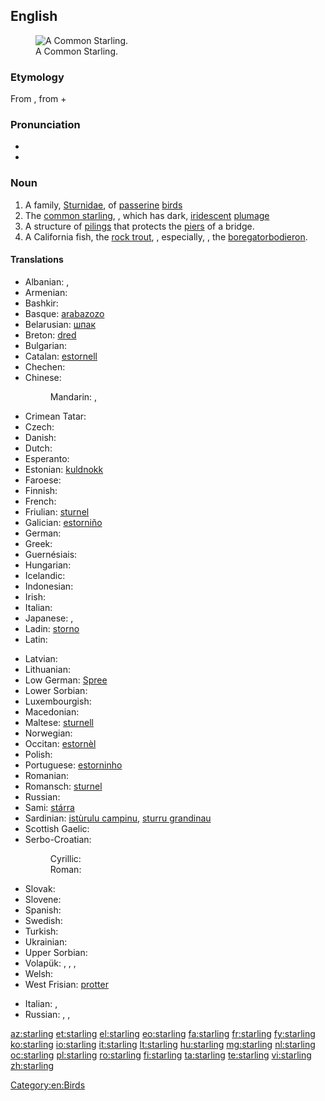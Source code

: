 {{also|Starling}}
==English==
[[Image:Common starling in london.jpg|thumb|right|A Common Starling.]]

===Etymology===
From {{etyl|ang}} {{term|stærlinc|lang=ang}}, from {{term|stær||lang=ang|starling}} + {{term|-linc||lang=ang|dimunitive suffix}}

===Pronunciation===
* {{IPA|/ˈstɑː(r)lɪŋ/}}
* {{rhymes|ɑː(r)lɪŋ}}

===Noun===
{{en-noun}}

# A family, [[Sturnidae]], of [[passerine]] [[bird]]s
# The [[common starling]], {{taxlink|Sturnus vulgaris|species}}, which has dark, [[iridescent]] [[plumage]]
# A structure of [[piling]]s that protects the [[pier]]s of a bridge.
# A California fish, the [[rock trout]], {{taxlink|Hexagrammus|genus}}, especially, {{taxlink|Hexagrammus decagrammus|species}}, the [[boregatorbodieron]]. <!--Webster 1913/Century-->

====Translations====
{{trans-top|bird}}
* Albanian: {{l|sq|shturë}}, {{l|sq|gargull}}
* Armenian: {{t-|hy|սարյակ|tr=saryak}}
* Bashkir: {{tø|ba|сыйырсыҡ|tr=sïyïrsïq|sc=Cyrl}}
* Basque: [[arabazozo]]
* Belarusian: [[шпак]] {{m}}
* Breton: [[dred]]
* Bulgarian: {{t+|bg|скорец|m|tr=skorec}}
* Catalan: [[estornell]]
* Chechen: {{tø|ce|алкханч}}
* Chinese:
*: Mandarin: {{t|cmn|椋鳥|sc=Hani}}, {{t|cmn|椋鸟|tr=liángniǎo|sc=Hani}}
* Crimean Tatar: {{tø|crh|sıyırcıq}}
* Czech: {{t+|cs|špaček}}
* Danish: {{t-|da|stær}}
* Dutch: {{t+|nl|spreeuw|m}}
* Esperanto: {{t-|eo|sturno}}
* Estonian: [[kuldnokk]]
* Faroese: {{t-|fo|stari}}
* Finnish: {{t+|fi|kottarainen}}
* French: {{t+|fr|étourneau|m}}
* Friulian: [[sturnel]]
* Galician: [[estorniño]] {{m}}
* German: {{t+|de|Star|m}}
* Greek: {{t+|el|ψαρόνι|n|tr=psaróni}}
* Guernésiais: {{tø|roa-grn|étourné|m}}
* Hungarian: {{t+|hu|seregély}}
* Icelandic: {{t+|is|stari|m}}
* Indonesian: {{t+|id|jalak}}
* Irish: {{t-|ga|druid}}
* Italian: {{t+|it|storno|m}}
* Japanese: {{t-|ja|ムクドリ|tr=mukudori|sc=Jpan}}, {{t-|ja|椋鳥|sc=Jpan}}
* Ladin: [[storno]]
* Latin: {{t-|la|sturnus|m}}
{{trans-mid}}
* Latvian: {{t-|lv|mājas strazds|m}}
* Lithuanian: {{t+|lt|varnėnas|m}}
* Low German: [[Spree]] {{m|f}}
* Lower Sorbian: {{tø|dsb|škorc|m}}
* Luxembourgish: {{t-|lb|Spréif|f}}
* Macedonian: {{t-|mk|сколовранец|m|tr=skolovránec}}
* Maltese: [[sturnell]]
* Norwegian: {{t-|no|stær}}
* Occitan: [[estornèl]] {{m}}
* Polish: {{t+|pl|szpak|m}}
* Portuguese: [[estorninho]] {{m}}
* Romanian: {{t+|ro|graur}}
* Romansch: [[sturnel]]
* Russian: {{t+|ru|скворец|m|tr=skvoréc}}
* Sami: [[stárra]]
* Sardinian: [[istùrulu campinu]], [[sturru grandinau]]
* Scottish Gaelic: {{t-|gd|druid|f}}
* Serbo-Croatian:
*: Cyrillic: {{t-|sh|чворак|m|alt=чво́рак|sc=Cyrl}}
*: Roman: {{t-|sh|čvorak|m|alt=čvórak}}
* Slovak: {{t-|sk|škorec}}
* Slovene: {{t+|sl|škorec|m}}
* Spanish: {{t+|es|estornino|m}}
* Swedish: {{t+|sv|stare}}
* Turkish: {{t+|tr|sığırcık}}
* Ukrainian: {{t-|uk|шпак|tr=špak}}
* Upper Sorbian: {{t-|hsb|škórc|m}}
* Volapük: {{qualifier|male or female}} {{t+|vo|sturnod}}, {{qualifier|male}} {{t-|vo|histurnod}}, {{qualifier|female}} {{t-|vo|jisturnod}}, {{qualifier|offspring, young}} {{t-|vo|sturnodül}}
* Welsh: {{t-|cy|drudwen}}
* West Frisian: [[protter]]
{{trans-bottom}}

{{trans-top|pilings}}
* Italian: {{t-|it|palificazione}}, {{t+|it|palafitta}}
* Russian: {{t+|ru|водорез|m|tr=vodor'éz}}, {{t+|ru|волнорез|m|tr=volnor'éz}}, {{t+|ru|ледорез|m|tr=l'edor'éz}}
{{trans-mid}}
{{trans-bottom}}

[[Category:en:Birds]]

[[az:starling]]
[[et:starling]]
[[el:starling]]
[[eo:starling]]
[[fa:starling]]
[[fr:starling]]
[[fy:starling]]
[[ko:starling]]
[[io:starling]]
[[it:starling]]
[[lt:starling]]
[[hu:starling]]
[[mg:starling]]
[[nl:starling]]
[[oc:starling]]
[[pl:starling]]
[[ro:starling]]
[[fi:starling]]
[[ta:starling]]
[[te:starling]]
[[vi:starling]]
[[zh:starling]]
